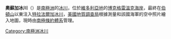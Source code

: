 {{coord|72|34|S|166|55|E|display=title}}

'''奧蘇加冰川'''（{{lang-en|Osuga Glacier}}）是[[南極洲|南極洲]]的[[冰川|冰川]]，位於[[維多利亞地|維多利亞地]]的[[博克格雷溫克海岸|博克格雷溫克海岸]]，最終在[[伯頓山|伯頓山]]以東注入[[特拉法爾加冰川|特拉法爾加冰川]]，[[美國地質調查局|美國地質調查局]]根據測量和該國海軍的空中照片繪入地圖，現時由[[南極條約體系|南極條約體系]]管理。

{{DEFAULTSORT:Osuga Glacier}}
[[Category:南極洲冰川|Category:南極洲冰川]]


{{BorchgrevinkCoast-geo-stub}}